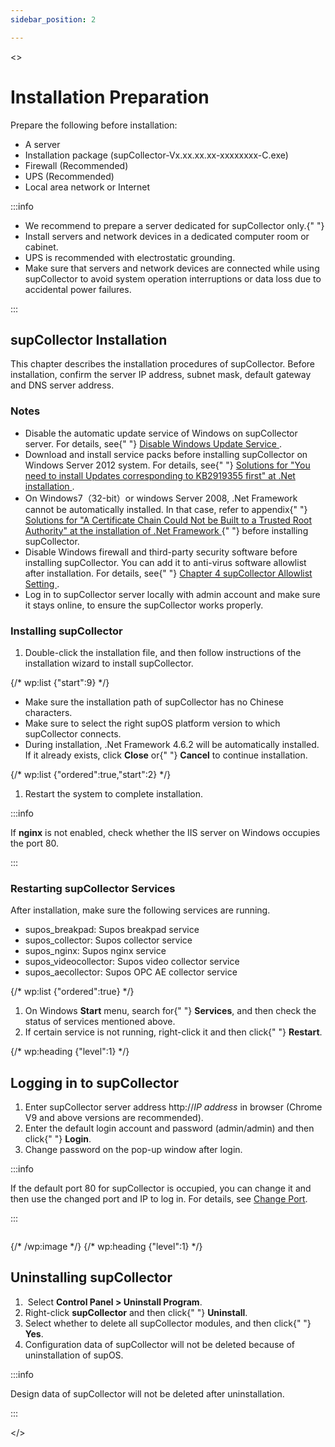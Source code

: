 ```yaml
---
sidebar_position: 2

---
```

<>
  
  <h1>Installation Preparation</h1>
  
  
  <p>
    Prepare the following before installation:
  </p>
  
  
  <ul>
    <li>A server</li>
    <li>
      Installation package
      (supCollector-Vx.xx.xx.xx-xxxxxxxx-C.exe)
    </li>
    <li>Firewall (Recommended)</li>
    <li>UPS (Recommended)</li>
    <li>Local area network or Internet</li>
  </ul>
  


:::info

  <ul className="caution-list">
    <li>
      We recommend to prepare a server dedicated for supCollector only.{" "}
    </li>
    <li>
      Install servers and network devices in a dedicated computer room or
      cabinet.
    </li>
    <li>UPS is recommended with electrostatic grounding.</li>
    <li>
      Make sure that servers and network devices are connected while using
      supCollector to avoid system operation interruptions or data loss due to accidental power failures.
    </li>
  </ul>
:::



## supCollector Installation

  <p>
    This chapter describes the installation procedures of supCollector. Before
    installation, confirm the server IP address, subnet mask, default
    gateway and DNS server address.
  </p>

  
  ### Notes
  
  
  <ul>
    <li>
      Disable the automatic update service of Windows on supCollector server.
      For details, see{" "}
      <a href="#Disable-Windows-Update-Service">
        Disable Windows Update Service
      </a>
      .
    </li>
    <li>
      Download and install service packs before installing supCollector on
      Windows Server 2012 system. For details, see{" "}
      <a href="https://www.freezonex.io/wp-admin/post.php?post=1966&action=edit#Appendix-B">
        Solutions for "You need to install Updates corresponding to KB2919355
        first" at .Net installation
      </a>
      .
    </li>
    <li>
      On Windows7（32-bit）or windows Server 2008, .Net Framework cannot be
      automatically installed. In that case, refer to appendix{" "}
      <a href="https://www.freezonex.io/wp-admin/post.php?post=635&action=edit#A-Certificate-Chain">
        Solutions for "A Certificate Chain Could Not be Built to a Trusted Root
        Authority" at the installation of .Net Framework
      </a>{" "}
      before installing supCollector.
    </li>
    <li>
      Disable Windows firewall and third-party security software before
      installing supCollector. You can add it to anti-virus software allowlist
      after installation. For details, see{" "}
      <a href="https://www.freezonex.io/wp-admin/post.php?post=1966&action=edit#Allowlist">
        Chapter 4 supCollector Allowlist Setting
      </a>
      .
    </li>
    <li>
      Log in to supCollector server locally with admin account and make sure it
      stays online, to ensure the supCollector works properly.
    </li>
  </ul>
  


### Installing supCollector



  <ol>
    <li>
      Double-click the installation file, and then follow instructions of the
      installation wizard to install supCollector.
    </li>
  </ol>
  
  {/* wp:list {"start":9} */}
  <ul start={9}>
    <li>
      Make sure the installation path of supCollector has no Chinese characters.
    </li>
    <li>
      Make sure to select the right supOS platform version to which supCollector
      connects.
    </li>
    <li>
      During installation, .Net Framework 4.6.2 will be automatically installed.
      If it already exists, click <strong>Close</strong> or{" "}
      <strong>Cancel</strong> to continue installation.
    </li>
  </ul>
  
  {/* wp:list {"ordered":true,"start":2} */}
  <ol start={2}>
    <li>Restart the system to complete installation.</li>
  </ol>
  


:::info

If <strong>nginx</strong> is not enabled, check whether the IIS server on Windows occupies the port 80.

:::
  


### Restarting supCollector Services
  
  
  <p>After installation, make sure the following services are running.</p>
  
  
  <ul>
    <li>supos_breakpad: Supos breakpad service</li>
    <li>supos_collector: Supos collector service </li>
    <li>supos_nginx: Supos nginx service</li>
    <li>supos_videocollector: Supos video collector service</li>
    <li>supos_aecollector: Supos OPC AE collector service</li>
  </ul>
  
  {/* wp:list {"ordered":true} */}
  <ol>
    <li>
      On Windows <strong>Start</strong> menu, search for{" "}
      <strong>Services</strong>, and then check the status of services mentioned
      above.
    </li>
    <li>
      If certain service is not running, right-click it and then click{" "}
      <strong>Restart</strong>.
    </li>
  </ol>
  
  {/* wp:heading {"level":1} */}

## Logging in to supCollector



  <ol>
    <li>
      Enter supCollector server address http://<em>IP address</em> in browser
      (Chrome V9 and above versions are recommended).
    </li>
    <li>
      Enter the default login account and password (admin/admin) and then click{" "}
      <strong>Login</strong>.
    </li>
    <li>Change password on the pop-up window after login.</li>
  </ol>
  


:::info

If the default port 80 for supCollector is occupied, you can change it and then use the changed port and IP to log in. For details, see <a href="#port-change" data-type="internal" data-id="#port-change"> Change Port</a>.

:::
  

  <figure className="wp-block-image size-full">
    <img
      src="https://www.freezonex.io/wp-content/uploads/2022/08/1.png"
      alt=""
      className="wp-image-1970"
    />
  </figure>
  {/* /wp:image */}
  {/* wp:heading {"level":1} */}

## Uninstalling supCollector


  <ol>
    <li>
      &nbsp;Select <strong>Control Panel &gt; Uninstall Program</strong>.
    </li>
    <li>
      Right-click <strong>supCollector</strong> and then click{" "}
      <strong>Uninstall</strong>.
    </li>
    <li>
      Select whether to delete all supCollector modules, and then click{" "}
      <strong>Yes</strong>.
    </li>
    <li>
      Configuration data of supCollector will not be deleted because of
      uninstallation of supOS.
    </li>
  </ol>
  
  

:::info

Design data of supCollector will not be deleted after uninstallation.

:::

</>
